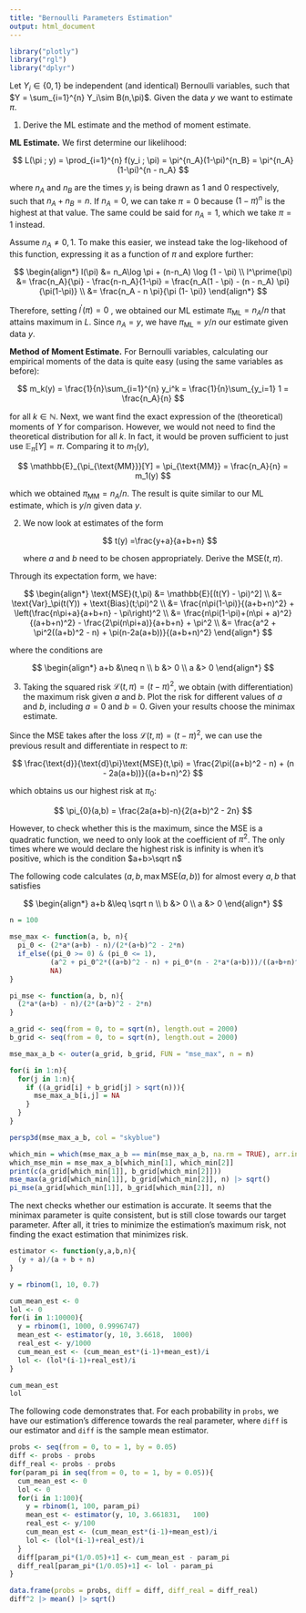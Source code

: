 ```yaml
---
title: "Bernoulli Parameters Estimation"
output: html_document
---
```


```r
library("plotly")
library("rgl")
library("dplyr")
```

Let $Y_i \in \left\{0, 1\right\}$ be independent (and identical) Bernoulli variables, such that $Y = \sum_{i=1}^{n} Y_i\sim B(n,\pi)$. Given the data $y$ we want to estimate $\pi$.

1.  Derive the ML estimate and the method of moment estimate.

**ML Estimate.** We first determine our likelihood:

$$
L(\pi ; y) = \prod_{i=1}^{n} f(y_i ; \pi) = \pi^{n_A}(1-\pi)^{n_B} = \pi^{n_A}(1-\pi)^{n - n_A}
$$

where $n_A$ and $n_B$ are the times $y_i$ is being drawn as 1 and 0 respectively, such that $n_A + n_B = n$. If $n_A =0$, we can take $\pi = 0$ because $(1-\pi)^n$ is the highest at that value. The same could be said for $n_A= 1$, which we take $\pi = 1$ instead.

Assume $n_A \neq 0, 1$. To make this easier, we instead take the log-likehood of this function, expressing it as a function of $\pi$ and explore further:

$$
\begin{align*}
l(\pi) &= n_A\log \pi + (n-n_A) \log (1 - \pi) \\
l^\prime(\pi) &= \frac{n_A}{\pi} - \frac{n-n_A}{1-\pi} = \frac{n_A(1 - \pi) - (n - n_A) \pi}{\pi(1-\pi)} \\
&= \frac{n_A - n \pi}{\pi (1- \pi)}
\end{align*}
$$

Therefore, setting $l^\prime(\pi) = 0$ , we obtained our ML estimate $\pi_{\text{ML}} = n_A/n$ that attains maximum in $L$. Since $n_A=y$, we have $\pi_{\text{ML}} = y/n$ our estimate given data $y$.

**Method of Moment Estimate.** For Bernoulli variables, calculating our empirical moments of the data is quite easy (using the same variables as before):

$$
m_k(y) = \frac{1}{n}\sum_{i=1}^{n} y_i^k = \frac{1}{n}\sum_{y_i=1} 1 = \frac{n_A}{n}
$$

for all $k \in \mathbb{N}$. Next, we want find the exact expression of the (theoretical) moments of $Y$ for comparison. However, we would not need to find the theoretical distribution for all $k$. In fact, it would be proven sufficient to just use $\mathbb{E}_\pi[Y]=\pi$. Comparing it to $m_1(y)$,

$$
\mathbb{E}_{\pi_{\text{MM}}}[Y] = \pi_{\text{MM}} = \frac{n_A}{n} = m_1(y)
$$

which we obtained $\pi_{\text{MM}} = n_A/n$. The result is quite similar to our ML estimate, which is $y/n$ given data $y$.

2.  We now look at estimates of the form

    $$
    t(y) =\frac{y+a}{a+b+n}
    $$

    where $a$ and $b$ need to be chosen appropriately. Derive the $\text{MSE}(t,\pi)$.

Through its expectation form, we have:

$$
\begin{align*}
\text{MSE}(t,\pi) &= \mathbb{E}[(t(Y) - \pi)^2] \\
&= \text{Var}_\pi(t(Y)) + \text{Bias}(t;\pi)^2 \\
&= \frac{n\pi(1-\pi)}{(a+b+n)^2} + \left(\frac{n\pi+a}{a+b+n} - \pi\right)^2 \\
&= \frac{n\pi(1-\pi)+(n\pi + a)^2}{(a+b+n)^2} - \frac{2\pi(n\pi+a)}{a+b+n} + \pi^2 \\
&= \frac{a^2 + \pi^2((a+b)^2 - n) + \pi(n-2a(a+b))}{(a+b+n)^2}
\end{align*} 
$$

where the conditions are

$$
\begin{align*}
a+b &\neq n \\
b &> 0 \\
a &> 0
\end{align*}
$$

3.  Taking the squared risk $\mathcal{L}(t,\pi)=(t-\pi)^2$, we obtain (with differentiation) the maximum risk given $a$ and $b$. Plot the risk for different values of $a$ and $b$, including $a=0$ and $b = 0$. Given your results choose the minimax estimate.

Since the $\text{MSE}$ takes after the loss $\mathcal{L}(t,\pi) = (t-\pi)^2$, we can use the previous result and differentiate in respect to $\pi$:

$$
\frac{\text{d}}{\text{d}\pi}\text{MSE}(t,\pi) = \frac{2\pi((a+b)^2 - n) + (n - 2a(a+b))}{(a+b+n)^2}
$$

which obtains us our highest risk at $\pi_0$:

$$
\pi_{0}(a,b) = \frac{2a(a+b)-n}{2(a+b)^2 - 2n}
$$

However, to check whether this is the maximum, since the MSE is a quadratic function, we need to only look at the coefficient of $\pi^2$. The only times where we would declare the highest risk is infinity is when it's positive, which is the condition $a+b>\sqrt n$

The following code calculates $(a,b,\max \text{MSE} (a,b))$ for almost every $a,b$ that satisfies

$$
\begin{align*}
a+b &\leq \sqrt n \\
b &> 0 \\
a &> 0
\end{align*}
$$

```r
n = 100

mse_max <- function(a, b, n){
  pi_0 <- (2*a*(a+b) - n)/(2*(a+b)^2 - 2*n)
  if_else((pi_0 >= 0) & (pi_0 <= 1),
          (a^2 + pi_0^2*((a+b)^2 - n) + pi_0*(n - 2*a*(a+b)))/((a+b+n)^2),
          NA)
}

pi_mse <- function(a, b, n){
  (2*a*(a+b) - n)/(2*(a+b)^2 - 2*n)
}

a_grid <- seq(from = 0, to = sqrt(n), length.out = 2000)
b_grid <- seq(from = 0, to = sqrt(n), length.out = 2000)

mse_max_a_b <- outer(a_grid, b_grid, FUN = "mse_max", n = n)

for(i in 1:n){
  for(j in 1:n){
    if ((a_grid[i] + b_grid[j] > sqrt(n))){
      mse_max_a_b[i,j] = NA
    }
  }
}

persp3d(mse_max_a_b, col = "skyblue")
```

```r
which_min = which(mse_max_a_b == min(mse_max_a_b, na.rm = TRUE), arr.ind = TRUE) 
which_mse_min = mse_max_a_b[which_min[1], which_min[2]]
print(c(a_grid[which_min[1]], b_grid[which_min[2]]))
mse_max(a_grid[which_min[1]], b_grid[which_min[2]], n) |> sqrt()
pi_mse(a_grid[which_min[1]], b_grid[which_min[2]], n)
```

The next checks whether our estimation is accurate. It seems that the minimax parameter is quite consistent, but is still close towards our target parameter. After all, it tries to minimize the estimation's maximum risk, not finding the exact estimation that minimizes risk.

```r
estimator <- function(y,a,b,n){
  (y + a)/(a + b + n)
}

y = rbinom(1, 10, 0.7)

cum_mean_est <- 0
lol <- 0
for(i in 1:10000){
  y = rbinom(1, 1000, 0.9996747)
  mean_est <- estimator(y, 10, 3.6618,  1000)
  real_est <- y/1000
  cum_mean_est <- (cum_mean_est*(i-1)+mean_est)/i
  lol <- (lol*(i-1)+real_est)/i
}

cum_mean_est
lol
```

The following code demonstrates that. For each probability in `probs`, we have our estimation's difference towards the real parameter, where `diff` is our estimator and `diff` is the sample mean estimator.

```r

probs <- seq(from = 0, to = 1, by = 0.05)
diff <- probs - probs
diff_real <- probs - probs
for(param_pi in seq(from = 0, to = 1, by = 0.05)){
  cum_mean_est <- 0
  lol <- 0
  for(i in 1:100){
    y = rbinom(1, 100, param_pi)
    mean_est <- estimator(y, 10, 3.661831,   100)
    real_est <- y/100
    cum_mean_est <- (cum_mean_est*(i-1)+mean_est)/i
    lol <- (lol*(i-1)+real_est)/i
  }
  diff[param_pi*(1/0.05)+1] <- cum_mean_est - param_pi
  diff_real[param_pi*(1/0.05)+1] <- lol - param_pi
}

data.frame(probs = probs, diff = diff, diff_real = diff_real)
diff^2 |> mean() |> sqrt()
```
